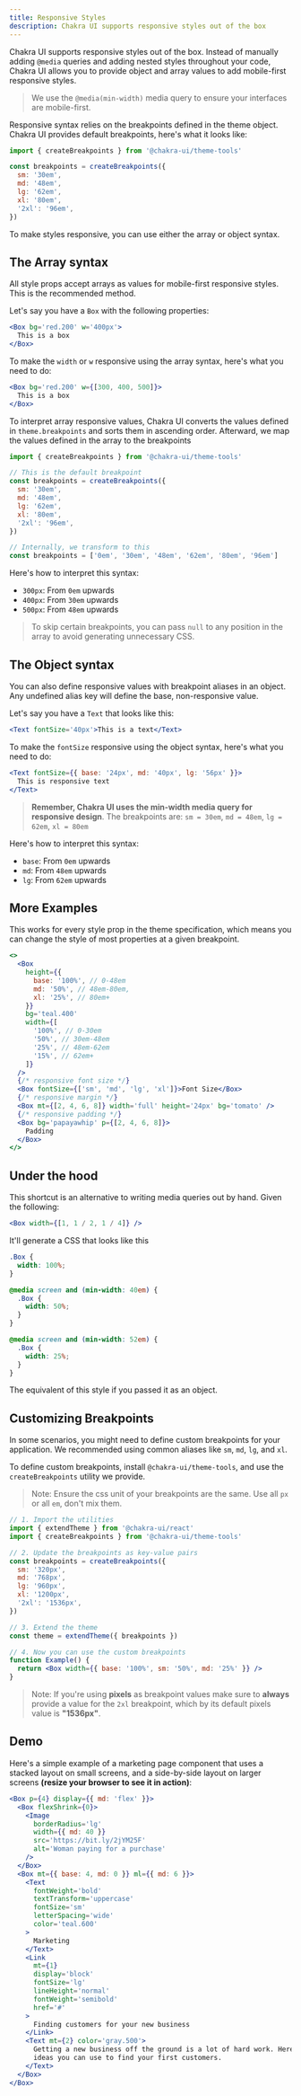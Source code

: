 ```yaml
---
title: Responsive Styles
description: Chakra UI supports responsive styles out of the box
---
```


Chakra UI supports responsive styles out of the box. Instead of manually adding
`@media` queries and adding nested styles throughout your code, Chakra UI allows
you to provide object and array values to add mobile-first responsive styles.

> We use the `@media(min-width)` media query to ensure your interfaces are
> mobile-first.

Responsive syntax relies on the breakpoints defined in the theme object. Chakra
UI provides default breakpoints, here's what it looks like:

```js
import { createBreakpoints } from '@chakra-ui/theme-tools'

const breakpoints = createBreakpoints({
  sm: '30em',
  md: '48em',
  lg: '62em',
  xl: '80em',
  '2xl': '96em',
})
```

To make styles responsive, you can use either the array or object syntax.

## The Array syntax

All style props accept arrays as values for mobile-first responsive styles. This
is the recommended method.

Let's say you have a `Box` with the following properties:

```jsx live=false
<Box bg='red.200' w='400px'>
  This is a box
</Box>
```

To make the `width` or `w` responsive using the array syntax, here's what you
need to do:

```jsx live=false
<Box bg='red.200' w={[300, 400, 500]}>
  This is a box
</Box>
```

To interpret array responsive values, Chakra UI converts the values defined in
`theme.breakpoints` and sorts them in ascending order. Afterward, we map the
values defined in the array to the breakpoints

```js
import { createBreakpoints } from '@chakra-ui/theme-tools'

// This is the default breakpoint
const breakpoints = createBreakpoints({
  sm: '30em',
  md: '48em',
  lg: '62em',
  xl: '80em',
  '2xl': '96em',
})

// Internally, we transform to this
const breakpoints = ['0em', '30em', '48em', '62em', '80em', '96em']
```

Here's how to interpret this syntax:

- `300px`: From `0em` upwards
- `400px`: From `30em` upwards
- `500px`: From `48em` upwards

> To skip certain breakpoints, you can pass `null` to any position in the array
> to avoid generating unnecessary CSS.

## The Object syntax

You can also define responsive values with breakpoint aliases in an object. Any
undefined alias key will define the base, non-responsive value.

Let's say you have a `Text` that looks like this:

```jsx live=false
<Text fontSize='40px'>This is a text</Text>
```

To make the `fontSize` responsive using the object syntax, here's what you need
to do:

```jsx live=false
<Text fontSize={{ base: '24px', md: '40px', lg: '56px' }}>
  This is responsive text
</Text>
```

> **Remember, Chakra UI uses the min-width media query for responsive design**.
> The breakpoints are: `sm = 30em`, `md = 48em`, `lg = 62em`, `xl = 80em`

Here's how to interpret this syntax:

- `base`: From `0em` upwards
- `md`: From `48em` upwards
- `lg`: From `62em` upwards

## More Examples

This works for every style prop in the theme specification, which means you can
change the style of most properties at a given breakpoint.

```jsx live=false
<>
  <Box
    height={{
      base: '100%', // 0-48em
      md: '50%', // 48em-80em,
      xl: '25%', // 80em+
    }}
    bg='teal.400'
    width={[
      '100%', // 0-30em
      '50%', // 30em-48em
      '25%', // 48em-62em
      '15%', // 62em+
    ]}
  />
  {/* responsive font size */}
  <Box fontSize={['sm', 'md', 'lg', 'xl']}>Font Size</Box>
  {/* responsive margin */}
  <Box mt={[2, 4, 6, 8]} width='full' height='24px' bg='tomato' />
  {/* responsive padding */}
  <Box bg='papayawhip' p={[2, 4, 6, 8]}>
    Padding
  </Box>
</>
```

## Under the hood

This shortcut is an alternative to writing media queries out by hand. Given the
following:

```jsx live=false
<Box width={[1, 1 / 2, 1 / 4]} />
```

It'll generate a CSS that looks like this

```css
.Box {
  width: 100%;
}

@media screen and (min-width: 40em) {
  .Box {
    width: 50%;
  }
}

@media screen and (min-width: 52em) {
  .Box {
    width: 25%;
  }
}
```

The equivalent of this style if you passed it as an object.

## Customizing Breakpoints

In some scenarios, you might need to define custom breakpoints for your
application. We recommended using common aliases like `sm`, `md`, `lg`, and
`xl`.

To define custom breakpoints, install `@chakra-ui/theme-tools`, and use the
`createBreakpoints` utility we provide.

> Note: Ensure the css unit of your breakpoints are the same. Use all `px` or
> all `em`, don't mix them.

```jsx live=false
// 1. Import the utilities
import { extendTheme } from '@chakra-ui/react'
import { createBreakpoints } from '@chakra-ui/theme-tools'

// 2. Update the breakpoints as key-value pairs
const breakpoints = createBreakpoints({
  sm: '320px',
  md: '768px',
  lg: '960px',
  xl: '1200px',
  '2xl': '1536px',
})

// 3. Extend the theme
const theme = extendTheme({ breakpoints })

// 4. Now you can use the custom breakpoints
function Example() {
  return <Box width={{ base: '100%', sm: '50%', md: '25%' }} />
}
```

> Note: If you're using **pixels** as breakpoint values make sure to **always**
> provide a value for the `2xl` breakpoint, which by its default pixels value is
> **"1536px"**.

## Demo

Here's a simple example of a marketing page component that uses a stacked layout
on small screens, and a side-by-side layout on larger screens **(resize your
browser to see it in action)**:

```jsx
<Box p={4} display={{ md: 'flex' }}>
  <Box flexShrink={0}>
    <Image
      borderRadius='lg'
      width={{ md: 40 }}
      src='https://bit.ly/2jYM25F'
      alt='Woman paying for a purchase'
    />
  </Box>
  <Box mt={{ base: 4, md: 0 }} ml={{ md: 6 }}>
    <Text
      fontWeight='bold'
      textTransform='uppercase'
      fontSize='sm'
      letterSpacing='wide'
      color='teal.600'
    >
      Marketing
    </Text>
    <Link
      mt={1}
      display='block'
      fontSize='lg'
      lineHeight='normal'
      fontWeight='semibold'
      href='#'
    >
      Finding customers for your new business
    </Link>
    <Text mt={2} color='gray.500'>
      Getting a new business off the ground is a lot of hard work. Here are five
      ideas you can use to find your first customers.
    </Text>
  </Box>
</Box>
```
